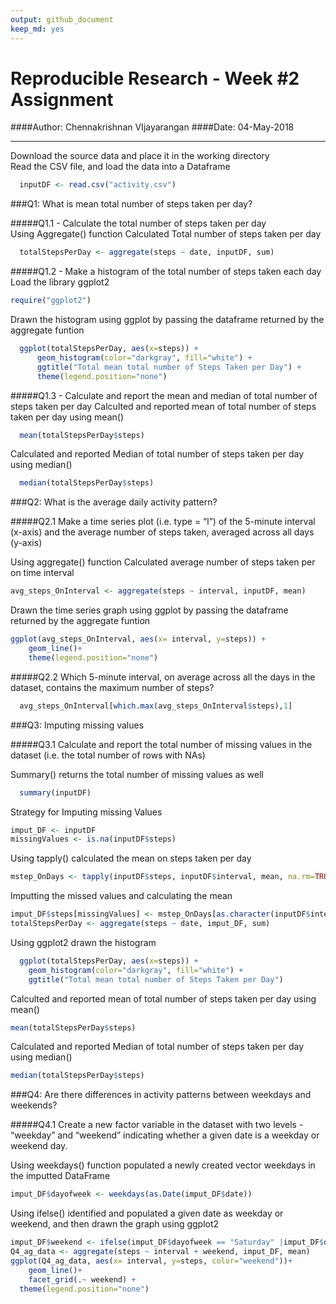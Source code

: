 ```yaml
---
output: github_document
keep_md: yes
---
```



# Reproducible Research - Week #2 Assignment
####Author: Chennakrishnan VIjayarangan
####Date: 04-May-2018

------


Download the source data and place it in the working directory  
Read the CSV file, and load the data into a Dataframe    
```r
  inputDF <- read.csv("activity.csv")
```

###Q1: What is mean total number of steps taken per day?  
  
#####Q1.1 - Calculate the total number of steps taken per day  
Using Aggregate() function Calculated Total number of steps taken per day
```r
  totalStepsPerDay <- aggregate(steps ~ date, inputDF, sum)
```
  
#####Q1.2 - Make a histogram of the total number of steps taken each day  
Load the library ggplot2
```r
require("ggplot2")
```
Drawn the histogram using ggplot by passing the dataframe returned by the aggregate funtion
```r
  ggplot(totalStepsPerDay, aes(x=steps)) + 
      geom_histogram(color="darkgray", fill="white") + 
      ggtitle("Total mean total number of Steps Taken per Day") +
      theme(legend.position="none")
```  

#####Q1.3 - Calculate and report the mean and median of total number of steps taken per day
Calculted and reported mean of total number of steps taken per day using mean()
```r
  mean(totalStepsPerDay$steps)
```

Calculated and reported Median of total number of steps taken per day using median()
```r
  median(totalStepsPerDay$steps)
```

###Q2: What is the average daily activity pattern?

#####Q2.1 Make a time series plot (i.e. type = "l") of the 5-minute interval (x-axis) and the average number of steps taken, averaged across all days (y-axis)

Using aggregate() function Calculated average number of steps taken per on time interval
```r
avg_steps_OnInterval <- aggregate(steps ~ interval, inputDF, mean)  
```

Drawn the time series graph using ggplot by passing the dataframe returned by the aggregate funtion

```r
ggplot(avg_steps_OnInterval, aes(x= interval, y=steps)) +
    geom_line()+
    theme(legend.position="none")
```

#####Q2.2 Which 5-minute interval, on average across all the days in the dataset, contains the maximum number of steps?

```r
  avg_steps_OnInterval[which.max(avg_steps_OnInterval$steps),1]
```

###Q3: Imputing missing values

#####Q3.1 Calculate and report the total number of missing values in the dataset (i.e. the total number of rows with NAs)

Summary() returns the total number of missing values as well
```r
  summary(inputDF)
```  
  
Strategy for Imputing missing Values
```r
imput_DF <- inputDF 
missingValues <- is.na(inputDF$steps)
```
Using tapply() calculated the mean on steps taken per day
```r
mstep_OnDays <- tapply(inputDF$steps, inputDF$interval, mean, na.rm=TRUE)
```

Imputting the missed values and calculating the mean
```r
imput_DF$steps[missingValues] <- mstep_OnDays[as.character(inputDF$interval[missingValues])]
totalStepsPerDay <- aggregate(steps ~ date, imput_DF, sum)
```

Using ggplot2 drawn the histogram
```r
  ggplot(totalStepsPerDay, aes(x=steps)) + 
    geom_histogram(color="darkgray", fill="white") + 
    ggtitle("Total mean total number of Steps Taken per Day")
```

Calculted and reported mean of total number of steps taken per day using mean()
```r
mean(totalStepsPerDay$steps)
```     

Calculated and reported Median of total number of steps taken per day using median()
```r
median(totalStepsPerDay$steps)
```

###Q4: Are there differences in activity patterns between weekdays and weekends?
  
#####Q4.1 Create a new factor variable in the dataset with two levels - "weekday" and "weekend" indicating whether a given date is a weekday or weekend day.
  
Using weekdays() function populated a newly created vector weekdays in the imputted DataFrame
```r
imput_DF$dayofweek <- weekdays(as.Date(imput_DF$date))
```
  
Using ifelse() identified and populated a given date as weekday or weekend, and then drawn the graph using ggplot2
```r
imput_DF$weekend <- ifelse(imput_DF$dayofweek == "Saturday" |imput_DF$dayofweek == "Sunday", "Weekend", "Weekday")
Q4_ag_data <- aggregate(steps ~ interval + weekend, imput_DF, mean)
ggplot(Q4_ag_data, aes(x= interval, y=steps, color="weekend"))+
    geom_line()+
    facet_grid(.~ weekend) +
  theme(legend.position="none")
```
